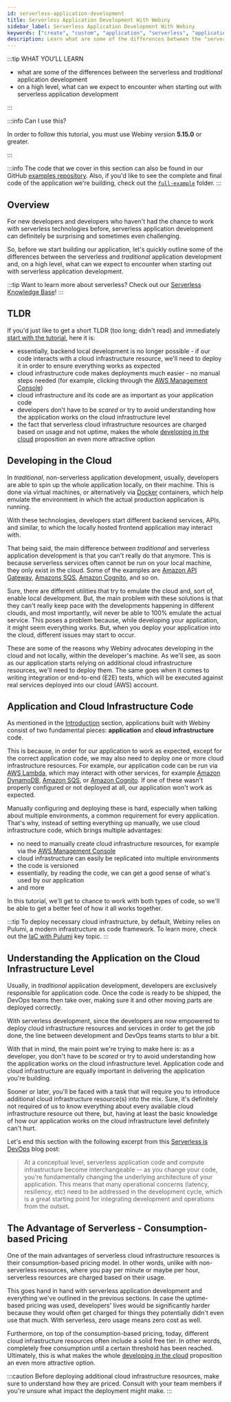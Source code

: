 ```yaml
---
id: serverless-application-development
title: Serverless Application Development With Webiny
sidebar_label: Serverless Application Development With Webiny
keywords: ["create", "custom", "application", "serverless", "application", "development"]
description: Learn what are some of the differences between the "serverless" and "traditional" application development and, on a high level, what can we expect to encounter when starting out with serverless application development.
---
```



:::tip WHAT YOU’LL LEARN

- what are some of the differences between the serverless and _traditional_ application development
- on a high level, what can we expect to encounter when starting out with serverless application development

:::

:::info Can I use this?

In order to follow this tutorial, you must use Webiny version **5.15.0** or greater.

:::

:::info
The code that we cover in this section can also be found in our GitHub [examples repository](https://github.com/webiny/webiny-examples/tree/master/create-custom-application/02-getting-started). Also, if you'd like to see the complete and final code of the application we're building, check out the [`full-example`](https://github.com/webiny/webiny-examples/tree/master/create-custom-application/full-example) folder.
:::

## Overview

For new developers and developers who haven't had the chance to work with serverless technologies before, serverless application development can definitely be surprising and sometimes even challenging.

So, before we start building our application, let's quickly outline some of the differences between the serverless and _traditional_ application development and, on a high level, what can we expect to encounter when starting out with serverless application development.

:::tip
Want to learn more about serverless? Check out our [Serverless Knowledge Base](https://www.webiny.com/serverless-knowledge-base/serverless)!
:::

## TLDR

If you'd just like to get a short TLDR (too long; didn't read) and immediately [start with the tutorial](/docs/tutorials/create-custom-application/getting-started), here it is:

- essentially, backend local development is no longer possible - if our code interacts with a cloud infrastructure resource, we'll need to deploy it in order to ensure everything works as expected
- cloud infrastructure code makes deployments much easier - no manual steps needed (for example, clicking through the [AWS Management Console](https://aws.amazon.com/console/))
- cloud infrastructure and its code are as important as your application code
- developers don't have to be _scared_ or try to avoid understanding how the application works on the cloud infrastructure level
- the fact that serverless cloud infrastructure resources are charged based on usage and not uptime, makes the whole [developing in the cloud](/docs/tutorials/create-custom-application/serverless-application-development#developing-in-the-cloud) proposition an even more attractive option

## Developing in the Cloud

In _traditional_, non-serverless application development, usually, developers are able to spin up the whole application locally, on their machine. This is done via virtual machines, or alternatively via [Docker](https://www.docker.com/) containers, which help emulate the environment in which the actual production application is running.

With these technologies, developers start different backend services, APIs, and similar, to which the locally hosted frontend application may interact with.

That being said, the main difference between _traditional_ and serverless application development is that you can't really do that anymore. This is because serverless services often cannot be run on your local machine, they only exist in the cloud. Some of the examples are [Amazon API Gateway](https://aws.amazon.com/api-gateway/), [Amazons SQS](https://aws.amazon.com/sqs/), [Amazon Cognito](https://aws.amazon.com/cognito/), and so on.

Sure, there are different utilities that try to emulate the cloud and, sort of, enable local development. But, the main problem with these solutions is that they can't really keep pace with the developments happening in different clouds, and most importantly, will never be able to 100% emulate the actual service. This poses a problem because, while developing your application, it might seem everything works. But, when you deploy your application into the cloud, different issues may start to occur.

These are some of the reasons why Webiny advocates developing in the cloud and not locally, within the developer's machine. As we'll see, as soon as our application starts relying on additional cloud infrastructure resources, we'll need to deploy them. The same goes when it comes to writing integration or end-to-end (E2E) tests, which will be executed against real services deployed into our cloud (AWS) account.

## Application and Cloud Infrastructure Code

As mentioned in the [Introduction](/docs/tutorials/create-custom-application/introduction) section, applications built with Webiny consist of two fundamental pieces: **application** and **cloud infrastructure** code.

This is because, in order for our application to work as expected, except for the correct application code, we may also need to deploy one or more cloud infrastructure resources. For example, our application code can be run via [AWS Lambda](https://aws.amazon.com/lambda/), which may interact with other services, for example [Amazon DynamoDB](https://aws.amazon.com/dynamodb/), [Amazon SQS](https://aws.amazon.com/sqs/), or [Amazon Cognito](https://aws.amazon.com/cognito/). If one of these wasn't properly configured or not deployed at all, our application won't work as expected.

Manually configuring and deploying these is hard, especially when talking about multiple environments, a common requirement for every application. That's why, instead of setting everything up manually, we use cloud infrastructure code, which brings multiple advantages:

- no need to manually create cloud infrastructure resources, for example via the [AWS Management Console](https://aws.amazon.com/console/)
- cloud infrastructure can easily be replicated into multiple environments
- the code is versioned
- essentially, by reading the code, we can get a good sense of what's used by our application
- and more

In this tutorial, we'll get to chance to work with both types of code, so we'll be able to get a better feel of how it all works together.

:::tip
To deploy necessary cloud infrastructure, by default, Webiny relies on Pulumi, a modern infrastructure as code framework. To learn more, check out the [IaC with Pulumi](/docs/key-topics/deployment/iac-with-pulumi) key topic.
:::

## Understanding the Application on the Cloud Infrastructure Level

Usually, in _traditional_ application development, developers are exclusively responsible for application code. Once the code is ready to be shipped, the DevOps teams then take over, making sure it and other moving parts are deployed correctly.

With serverless development, since the developers are now empowered to deploy cloud infrastructure resources and services in order to get the job done, the line between development and DevOps teams starts to blur a bit.

With that in mind, the main point we're trying to make here is: as a developer, you don't have to be _scared_ or try to avoid understanding how the application works on the cloud infrastructure level. Application code and cloud infrastructure are equally important in delivering the application you're building.

Sooner or later, you'll be faced with a task that will require you to introduce additional cloud infrastructure resource(s) into the mix. Sure, it's definitely not required of us to know everything about every available cloud infrastructure resource out there, but, having at least the basic knowledge of how our application works on the cloud infrastructure level definitely can't hurt.

Let's end this section with the following excerpt from this [Serverless is DevOps](https://www.stackery.io/blog/erverless-is-devops/) blog post:

> At a conceptual level, serverless application code and compute infrastructure become interchangeable -- as you change your code, you're fundamentally changing the underlying architecture of your application. This means that many operational concerns (latency, resiliency, etc) need to be addressed in the development cycle, which is a great starting point for integrating development and operations from the outset.

## The Advantage of Serverless - Consumption-based Pricing

One of the main advantages of serverless cloud infrastructure resources is their consumption-based pricing model. In other words, unlike with non-serverless resources, where you pay per minute or maybe per hour, serverless resources are charged based on their usage.

This goes hand in hand with serverless application development and everything we've outlined in the previous sections. In case the uptime-based pricing was used, developers' lives would be significantly harder because they would often get charged for things they potentially didn't even use that much. With serverless, zero usage means zero cost as well.

Furthermore, on top of the consumption-based pricing, today, different cloud infrastructure resources often include a solid free tier. In other words, completely free consumption until a certain threshold has been reached. Ultimately, this is what makes the whole [developing in the cloud](/docs/tutorials/create-custom-application/serverless-application-development#developing-in-the-cloud) proposition an even more attractive option.

:::caution
Before deploying additional cloud infrastructure resources, make sure to understand how they are priced. Consult with your team members if you're unsure what impact the deployment might make.
:::
